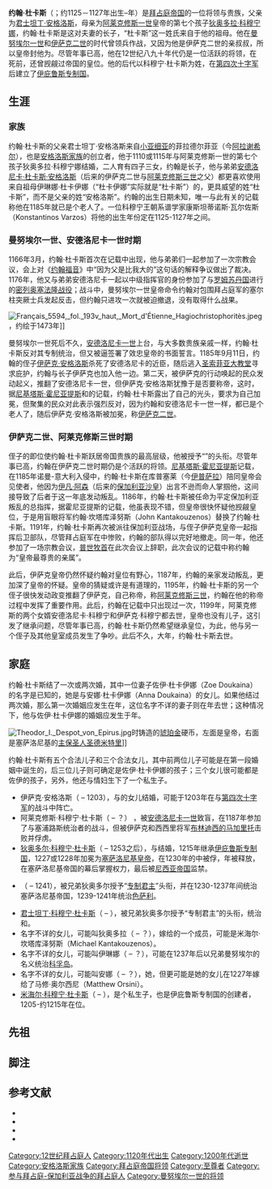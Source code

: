 {{noteTA
|1=zh-cn:阿莱克修斯; zh-tw:阿歷克塞; zh-hk:阿歷克塞;
}}
{{Infobox noble|type
| name              = 约翰·杜卡斯
| title             = {{link-en|至尊者|Sebastokrator}}
| image             = 
| caption           = 
| alt               = 
| CoA               = 
| spouse            = 可能存在的首位妻子<br>佐伊·杜卡伊娜
| issue             = 伊萨克·安格洛斯<br>阿莱克修斯·科穆宁·杜卡斯<br>[[狄奥多罗斯·科穆宁·杜卡斯|狄奥多尔·科穆宁·杜卡斯]]<br>{{link-en|曼努埃尔·科穆宁·杜卡斯|Manuel Doukas}}<br>[[君士坦丁·科穆宁·杜卡斯|君士坦丁·科穆宁·杜卡斯]]<br>狄奥多拉（名字存疑）<br>伊琳娜（名字存疑）<br>安娜（名字存疑）<br>[[米海尔·科穆宁·杜卡斯|米海尔·科穆宁·杜卡斯]]
| noble family      = [[安格洛斯王朝|安格洛斯家族]]的科穆宁·杜卡斯分家
| father            = [[君士坦丁·安格洛斯|君士坦丁·安格洛斯]]
| mother            = [[狄奥多拉·科穆宁娜|狄奥多拉·科穆宁娜]]
| birth_date        = {{circa|1125/27}}
| birth_place       = 
| christening_date  = 
| christening_place = 
| death_date        = {{circa|1200}}
| death_place       = 
| burial_date       = 
| burial_place      = 
| religion          = [[东正教|东正教]]
| occupation        = 
| memorials         = 
}}
'''约翰·杜卡斯'''（{{lang-gr|Ἰωάννης Δούκας|Iōannēs Doukas}}；约1125－1127年出生–{{circa|1200}}年）是[[東羅馬帝國|拜占庭帝国]]的一位将领与贵族，父亲为[[君士坦丁·安格洛斯|君士坦丁·安格洛斯]]，母亲为[[阿历克塞一世|阿莱克修斯一世]]皇帝的第七个孩子[[狄奥多拉·科穆宁娜|狄奥多拉·科穆宁娜]]，约翰·杜卡斯是这对夫妻的长子，“杜卡斯”这一姓氏来自于他的祖母{{link-en|伊琳娜·杜卡伊娜|Irene Doukaina}}。他在[[曼努埃爾一世_(拜占庭)|曼努埃尔一世]]和[[伊萨克二世·安格洛斯|伊萨克二世]]的时代曾领兵作战，又因为他是伊萨克二世的亲叔叔，所以皇帝封他为{{link-en|至尊者|Sebastokrator}}。尽管年事已高，他在12世纪八九十年代仍是一位活跃的将领，在死前，还曾觊觎过帝国的皇位。他的后代以科穆宁·杜卡斯为姓，在[[第四次十字军东征|第四次十字军]]后建立了[[伊庇魯斯專制國|伊庇鲁斯专制国]]。

==生涯==
===家族===
约翰·杜卡斯的父亲君士坦丁·安格洛斯来自[[安納托利亞|小亚细亚]]的菲拉德尔菲亚（今[[阿拉谢希尔|阿拉谢希尔]]），也是[[安格洛斯王朝|安格洛斯家族]]的创立者，他于1110或1115年与阿莱克修斯一世的第七个孩子狄奥多拉·科穆宁娜结婚，二人育有四子三女，约翰是长子，他与弟弟[[安德洛尼卡·杜卡斯·安格洛斯|安德洛尼卡·杜卡斯·安格洛斯]]（后来的伊萨克二世与[[阿历克塞三世|阿莱克修斯三世]]之父）都更喜欢使用来自祖母伊琳娜·杜卡伊娜（“杜卡伊娜”实际就是“杜卡斯”）的，更具威望的姓“杜卡斯”，而不是父亲的姓“安格洛斯”{{sfn|Polemis|1968|pp=85–87}}{{sfn|Varzos|1984a|p=641}}。约翰的出生日期未知，唯一与此有关的记载称他在1185年就已是个老人了{{sfn|Polemis|1968|p=87}}。一位科穆宁王朝系谱学家康斯坦蒂诺斯·瓦尔佐斯（Konstantinos Varzos）将他的出生年份定在1125-1127年之间{{sfn|Varzos|1984a|p=641}}。

===曼努埃尔一世、安德洛尼卡一世时期===
1166年3月，约翰·杜卡斯首次在记载中出现，他与弟弟们一起参加了一次宗教会议，会上对《[[約翰福音|约翰福音]]》中“因为父是比我大的”这句话的解释争议做出了裁决{{sfn|Polemis|1968|p=87}}{{sfn|Varzos|1984a|p=643}}。1176年，他又与弟弟安德洛尼卡一起以中级指挥官的身份参加了与[[魯姆蘇丹國|罗姆苏丹国]]进行的[[密列奥塞法隆战役|密列奥塞法隆战役]]；战斗中，曼努埃尔一世皇帝命令约翰对包围拜占庭军的塞尔柱突厥士兵发起反击，但约翰只进攻一次就被迫撤退，没有取得什么战果{{sfn|Polemis|1968|p=87}}{{sfn|Varzos|1984a|p=643}}。

[[File:Français_5594,_fol._193v_haut,_Mort_d'Étienne_Hagiochristophoritès.jpeg|thumb]]，约绘于1473年]]

曼努埃尔一世死后不久，[[安德洛尼卡一世_(拜占庭)|安德洛尼卡一世]]上台，与大多数贵族亲戚一样，约翰·杜卡斯反对其专制统治，但又被逼签署了效忠皇帝的书面誓言。1185年9月11日，约翰的侄子[[伊萨克二世·安格洛斯|伊萨克·安格洛斯]]杀死了安德洛尼卡的近臣{{link-en|斯蒂芬·哈吉奥克里斯托佛里特斯|Stephen Hagiochristophorites}}，随后逃入[[阿亚索菲亚|圣索菲亚大教堂]]寻求庇护，约翰与长子伊萨克也加入他一边。第二天，被伊萨克的行动唤起的民众发动起义，推翻了安德洛尼卡一世，但伊萨克·安格洛斯犹豫于是否要称帝，这时，据[[尼基塔斯·霍尼亚提斯|尼基塔斯·霍尼亚提斯]]和{{link-en|狄奥多尔·斯库塔利欧特斯|Theodore Skoutariotes}}的记载，约翰·杜卡斯露出了自己的光头，要求为自己加冕，但聚集的民众对此表示强烈反对，因为约翰和安德洛尼卡一世一样，都已是个老人了，随后伊萨克·安格洛斯被加冕，称[[伊萨克二世·安格洛斯|伊萨克二世]]{{sfn|Polemis|1968|p=87}}{{sfn|Varzos|1984a|pp=643–644}}。

===伊萨克二世、阿莱克修斯三世时期===
侄子的即位使约翰·杜卡斯跃居帝国贵族的最高层级，他被授予“{{link-en|至尊者|Sebastokrator}}”的头衔{{sfn|Polemis|1968|p=87}}{{sfn|Varzos|1984a|p=644}}。尽管年事已高，约翰在伊萨克二世时期仍是个活跃的将领。[[尼基塔斯·霍尼亚提斯|尼基塔斯·霍尼亚提斯]]记载，在1185年诺曼-意大利入侵中，约翰·杜卡斯在库普塞莱（今[[伊普薩拉|伊普萨拉]]）陪同皇帝会见使者，他因为[[伊凡·阿森一世|伊凡·阿森]]（后来的[[保加利亚君主列表|保加利亚沙皇]]）出言不逊而命人掌掴他，这间接导致了后者于这一年底发动叛乱{{sfn|Magoulias|1984|p=199}}。1186年，约翰·杜卡斯被任命为平定保加利亚叛乱的总指挥，据霍尼亚提斯的记载，他虽表现不错，但皇帝很快怀疑他觊觎皇位，于是用盲眼将军约翰·坎塔库泽努斯（John Kantakouzenos）替换了约翰·杜卡斯{{sfn|Magoulias|1984|p=217}}{{sfn|Polemis|1968|p=87}}{{sfn|Varzos|1984a|p=645}}。1191年，约翰·杜卡斯再次被派往保加利亚战场，与侄子伊萨克皇帝一起指挥后卫部队，尽管拜占庭军在{{link-en|特里亚夫纳战役|Battle of Tryavna}}中惨败，约翰的部队得以完好地撤走{{sfn|Polemis|1968|p=87}}{{sfn|Varzos|1984a|p=645}}。同一年，他还参加了一场宗教会议，[[君士坦丁堡普世牧首|普世牧首]]{{link-en|君士坦丁堡普世牧首多西塞乌斯|Dositheus of Constantinopl|多西塞乌斯}}在此次会议上辞职，此次会议的记载中称约翰为“皇帝最尊贵的亲属”{{sfn|Varzos|1984a|p=647}}。

此后，伊萨克皇帝仍然怀疑约翰对皇位有野心，1187年，约翰的亲家{{link-en|阿莱克修斯·布拉纳斯|Alexios Branas}}发动叛乱，更加深了皇帝的怀疑{{sfn|Polemis|1968|p=87}}{{sfn|Varzos|1984a|p=645}}。皇帝的猜疑或许是有道理的，1195年，约翰·杜卡斯的另一个侄子很快发动政变推翻了伊萨克，自己称帝，称[[阿历克塞三世|阿莱克修斯三世]]，约翰在他的称帝过程中发挥了重要作用{{sfn|Polemis|1968|p=87}}{{sfn|Varzos|1984a|pp=646–647}}。此后，约翰在记载中只出现过一次，1199年，阿莱克修斯的两个女婿安德洛尼卡·科穆宁和伊萨克·科穆宁都去世，皇帝也没有儿子，这引发了继承问题，尽管年事已高，约翰·杜卡斯仍然希望继承皇位，为此，他与另一个侄子{{link-en|曼努埃尔·卡米泽斯|Manuel Kamytzes}}及其他皇室成员发生了争吵{{sfn|Varzos|1984a|pp=647–648}}。此后不久，大{{circa|1200}}年，约翰·杜卡斯去世{{sfn|Varzos|1984a|p=648}}。

==家庭==
约翰·杜卡斯结了一次或两次婚，其中一位妻子佐伊·杜卡伊娜（Zoe Doukaina）的名字是已知的，她是{{link-en|君士坦丁·杜卡斯|Constantine Makrodoukas}}与安娜·杜卡伊娜（Anna Doukaina）的女儿。如果他结过两次婚，那么第一次婚姻应发生在{{circa|1150}}年，这位名字不详的妻子则在{{circa|1165}}年去世；这种情况下，他与佐伊·杜卡伊娜的婚姻应发生于{{circa|1170}}年{{sfn|Varzos|1984a|pp=641–642, esp. note 5}}。

[[File:Theodor_I._Despot_von_Epirus.jpg|thumb]]时铸造的[[琥珀金|琥珀金]]硬币，左面是皇帝，右面是塞萨洛尼基的[[主保聖人|主保圣人]][[塞萨洛尼基的德米特里|圣德米特里]]]]

约翰·杜卡斯有五个合法儿子和三个合法女儿，其中前两位儿子可能是在第一段婚姻中诞生的，后三位儿子则可确定是佐伊·杜卡伊娜的孩子；三个女儿很可能都是佐伊的孩子，另外，他还与情妇生下了一个私生子{{sfn|Varzos|1984a|pp=648–649}}{{sfn|Polemis|1968|pp=87–88}}。

* 伊萨克·安格洛斯（{{circa|1155}} – 1203），与{{link-en|阿莱克修斯·布拉纳斯|Alexios Branas}}的女儿结婚，可能于1203年在与[[第四次十字军东征|第四次十字军]]的战斗中阵亡{{sfn|Varzos|1984b|pp=540–543}}。
* 阿莱克修斯·科穆宁·杜卡斯（{{circa|1160}} – ？） ，被[[安德洛尼卡一世_(拜占庭)|安德洛尼卡一世]]致盲，在1187年参加了与塞浦路斯统治者{{link-en|塞浦路斯的伊萨克·科穆宁|Isaac Komnenos of Cyprus|伊萨克·科穆宁}}的战斗，但被伊萨克和西西里将军[[布林迪西的马加里托|布林迪西的马加里托]]击败并俘虏{{sfn|Varzos|1984b|pp=544–548}}。
* [[狄奥多尔·科穆宁·杜卡斯|狄奥多尔·科穆宁·杜卡斯]]（{{circa|1180/85}} – 1253之后），与{{link-en|玛利亚·佩特拉利菲妮娅|Maria Petraliphaina}}结婚，1215年继承[[伊庇魯斯專制國|伊庇鲁斯专制国]]，1227或1228年加冕为[[塞萨洛尼基帝国|塞萨洛尼基皇帝]]，在1230年的{{link-en|科洛科特尼扎战役|Battle of Klokotnitsa}}中被俘，{{circa|1237}}年被释放，在塞萨洛尼基帝国的幕后掌握权力，最后被[[尼西亚帝国|尼西亚帝国]]监禁{{sfn|Varzos|1984b|pp=548–637}}{{sfn|Polemis|1968|pp=89–90}}。
*{{link-en|曼努埃尔·科穆宁·杜卡斯|Manuel Doukas}}（{{circa|1186/88}} – 1241），被兄弟狄奥多尔授予“[[专制君主_(宫廷头衔)|专制君主]]”头衔，并在1230-1237年间统治塞萨洛尼基帝国，1239-1241年统治[[色萨利|色萨利]]{{sfn|Varzos|1984b|pp=637–656}}{{sfn|Polemis|1968|p=90}}。
* [[君士坦丁·科穆宁·杜卡斯|君士坦丁·科穆宁·杜卡斯]]（{{circa|1172}} – {{circa|1242}}），被兄弟狄奥多尔授予“专制君主”的头衔，统治{{link-en|埃托里亚|Aetolia}}和{{link-en|阿卡纳尼亚|Acarnania}}{{sfn|Varzos|1984b|pp=656–664}}{{sfn|Polemis|1968|p=91}}。
* 名字不详的女儿，可能叫狄奥多拉（{{circa|1178}} – ？），嫁给{{link-en|坎塔库泽努斯家族|Kantakouzenos}}的一个成员，可能是米海尔·坎塔库泽努斯（Michael Kantakouzenos）{{sfn|Varzos|1984b|pp=664–667}}。
* 名字不详的女儿，可能叫伊琳娜（{{circa|1180/88}} – ？），可能在1237年后以兄弟曼努埃尔的名义统治[[克基拉島|科孚岛]]{{sfn|Varzos|1984b|pp=667–668}}。
* 名字不详的女儿，可能叫安娜（{{circa|1190}} – ？），她，但更可能是她的女儿在1227年嫁给了{{link-en|凯法利尼亚与扎金索斯行宫伯爵|County Palatine of Cephalonia and Zakynthos}}马修·奥尔西尼（Matthew Orsini）{{sfn|Varzos|1984b|pp=668–669}}。
* [[米海尔·科穆宁·杜卡斯|米海尔·科穆宁·杜卡斯]]（{{circa|1170}} – {{circa|1215}}），是个私生子，也是伊庇鲁斯专制国的创建者，1205-约1215年在位{{sfn|Varzos|1984b|pp=669–689}}{{sfn|Polemis|1968|pp=91–92}}。

==先祖==
{{ahnentafel
|collapsed=yes |align=center
|title=Ancestors of John Doukas
|boxstyle_1=background-color: #fcc;
|boxstyle_2=background-color: #fb9;
|boxstyle_3=background-color: #ffc;
|boxstyle_4=background-color: #bfc;
|boxstyle_5=background-color: #9fe;
|1= 1. '''约翰·杜卡斯'''
|2= 2. [[君士坦丁·安格洛斯|君士坦丁·安格洛斯]]
|3= 3. [[狄奥多拉·科穆宁娜|狄奥多拉·科穆宁娜]]
|6= 6. [[阿历克塞一世|阿莱克修斯一世·科穆宁]]<br>拜占庭帝国皇帝（1081–1118）
|7= 7. {{link-en|伊琳娜·杜卡伊娜|Irene Doukaina}}
|12= 12. [[约翰·科穆宁_(禁卫军教导军团)|约翰·科穆宁]]<br>{{link-en|禁卫军教导军团长|domestikos ton scholon}}
|13= 13. {{tsl|en|Anna Dalassena|安娜·达拉瑟娜}}
|14= 14. {{link-en|安德洛尼卡·杜卡斯|Andronikos Doukas (cousin of Michael VII)}}<br>禁卫军教导军团长
|15= 15. {{link-en|保加利亚的玛利亚|Maria of Bulgaria}}
|24= 24. [[曼努埃尔·厄洛提科斯·科穆宁|曼努埃尔·厄洛提科斯·科穆宁]]<br>[[贵族_(古罗马)|贵族]]
|26= 26. {{link-en|阿莱克修斯·查隆|Alexios Charon}}
|27= 27. 阿德里娅娜·达拉瑟娜（Adriana Dalassene）
|28= 28. {{link-en|约翰·杜卡斯 (凯撒)|John Doukas (Caesar)|约翰·杜卡斯}}<br>[[凯撒_(头衔)|凯撒]]
|29= 29. 伊琳娜·佩戈尼蒂萨（Irene Pegonitissa）
}}

==脚注==
{{reflist|30em}}

==参考文献==
* {{cite book|editor-last=Magoulias|editor-first=Harry J.|title=O City of Byzantium: Annals of Niketas Choniatēs|location=Detroit|publisher=Wayne State University Press|year=1984|isbn=978-0-8143-1764-8|url=https://books.google.com/books?id=O8arrZPM8moC|ref=harv|access-date=2020-09-06|archive-date=2016-06-24|archive-url=https://web.archive.org/web/20160624015449/https://books.google.com/books?id=O8arrZPM8moC|dead-url=no}}
* {{cite book | last = Polemis | first = Demetrios I. | title = The Doukai: A Contribution to Byzantine Prosopography | location = London | publisher = The Athlone Press | year = 1968 | url = https://books.google.com/books?id=Sx5dAAAAIAAJ | ref = harv | access-date = 2020-09-06 | archive-date = 2016-04-30 | archive-url = https://web.archive.org/web/20160430212355/https://books.google.com/books?id=Sx5dAAAAIAAJ | dead-url = no }}
* {{Cite book|title=Η Γενεαλογία των Κομνηνών|last=Varzos|first=Konstantinos|publisher=Centre for Byzantine Studies, University of Thessaloniki|year=1984|isbn=|location=Thessaloniki|pages=|url=http://www.kbe.auth.gr/sites/default/files/bkm20a2.pdf|series=A|language=el|oclc=834784634|ref={{harvid|Varzos|1984a}}|access-date=2020-09-10|archive-date=2021-01-31|archive-url=https://web.archive.org/web/20210131133746/http://www.kbe.auth.gr/sites/default/files/bkm20a2.pdf|dead-url=yes}}
* {{Cite book|title=Η Γενεαλογία των Κομνηνών|last=Varzos|first=Konstantinos|publisher=Centre for Byzantine Studies, University of Thessaloniki|year=1984|isbn=|location=Thessaloniki|pages=|url=http://www.kbe.auth.gr/sites/default/files/bkm20b.pdf|series=B|language=el|oclc=834784665|ref={{harvid|Varzos|1984b}}|access-date=2020-09-10|archive-date=2019-04-01|archive-url=https://web.archive.org/web/20190401134257/http://www.kbe.auth.gr/sites/default/files/bkm20b.pdf|dead-url=yes}}
{{DEFAULTSORT:Doukas, John}}
[[Category:12世纪拜占庭人|Category:12世纪拜占庭人]]
[[Category:1120年代出生|Category:1120年代出生]]
[[Category:1200年代逝世|Category:1200年代逝世]]
[[Category:安格洛斯家族|Category:安格洛斯家族]]
[[Category:拜占庭帝国将领|Category:拜占庭帝国将领]]
[[Category:至尊者|Category:至尊者]]
[[Category:参与拜占庭-保加利亚战争的拜占庭人|Category:参与拜占庭-保加利亚战争的拜占庭人]]
[[Category:曼努埃尔一世的将领|Category:曼努埃尔一世的将领]]